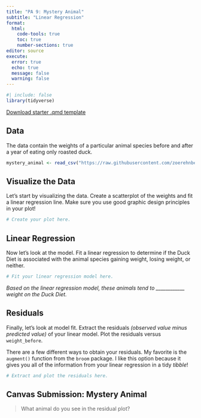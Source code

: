 ```yaml
---
title: "PA 9: Mystery Animal"
subtitle: "Linear Regression"
format: 
  html:
    code-tools: true
    toc: true
    number-sections: true
editor: source
execute: 
  error: true
  echo: true
  message: false
  warning: false
---
```


```r
#| include: false
library(tidyverse)
```

[Download starter .qmd template](../student-versions/pas/pa9.qmd)

## Data

The data contain the weights of a particular animal species before and after a year of eating only roasted duck.

```r
mystery_animal <- read_csv("https://raw.githubusercontent.com/zoerehnberg/STAT331-S23/main/practice_activities/mystery_animal.csv")
```

## Visualize the Data

Let's start by visualizing the data. Create a scatterplot of the weights and fit a linear regression line. Make sure you use good graphic design principles in your plot!

```r
# Create your plot here.
```

## Linear Regression

Now let's look at the model. Fit a linear regression to determine if the Duck Diet is associated with the animal species gaining weight, losing weight, or neither.

```r
# Fit your linear regression model here.
```

*Based on the linear regression model, these animals tend to ____________ weight on the Duck Diet.*

## Residuals

Finally, let's look at model fit. Extract the residuals *(observed value minus predicted value)* of your linear model. Plot the residuals versus `weight_before`.

::: callout-tip

There are a few different ways to obtain your residuals. My favorite is the `augment()` function from the `broom` package. I like this option because it gives you all of the information from your linear regression in a tidy *tibble*!

:::

```r
# Extract and plot the residuals here.
```

## Canvas Submission: Mystery Animal

> What animal do you see in the residual plot?
